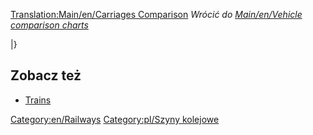 [[Translation:Main/en/Carriages Comparison]]
''Wrócić do [[Main/en/Vehicle comparison charts]]''{{en/-right}}

<!--{{en/TrainCarriageHeader}}-->{{pl/NagłówekWagonuKolejowego}}

{{en/TrainCarriageRow|climate=TSR_
|name=[[Main/en/Armoured Van]] [[File:en/Armouredvan.png]]
|costGBP=1,494
|costUSD=2,988
|weightEmpty=30
|weightRail=32
|weightMonoRail=33 
|weightMagLev=33
|cargoType=kosztowności/złoto/diamenty
|capacityRail=20 worków
|capacityMonoRail=25 bags
|capacityMagLev=27 bags
}}

{{en/TrainCarriageRow|
___Y|[[Main/en/Battery Truck]]|1,148|2,296|18|23|24|25|batteries|22|27|29}}

{{en/TrainCarriageRow|
___Y|[[Main/en/Bubble Van]]|1,113|2,226|21|22|22|22|bubbles|20|25|27}}

{{en/TrainCarriageRow|
___Y|[[Main/en/Candyfloss Hopper]]|1,042|2,084|20|50|55|57|candyfloss|30 tonnes|35 tonnes|37 tonnes}}

{{en/TrainCarriageRow|
TS__|[[Main/en/Coal Car]] [[File:en/Coaltruck.png]]|1,031|2,062|18|48|53|55|węgiel|30 ton|35 tonnes|37 tonnes}}

{{en/TrainCarriageRow|___Y|[[Main/en/Cola Tanker]]|1,066|2,132|24|49|54|56|cola|25,000 litres|30,000 litres|32,000 litres}}

{{en/TrainCarriageRow|
__R_|[[Main/en/Copper Ore Hopper]] [[File:en/Copperorehopper.png]]|1,048|2,096|19|49|54|56|ruda miedzi|30 ton|35 tonnes|37 tonnes}}

{{en/TrainCarriageRow|
___Y|[[Main/en/Fizzy Drink Truck]]|1,130|2,260|18|21|21|22|fizzy drinks|25|30|32}}

{{en/TrainCarriageRow|
_SR_|[[Main/en/Food Van]] [[File:en/Foodvan.png]]|1,119|2,238|22|47|52|54|żywność|25 ton|30 tonnes|32 tonnes}}

{{en/TrainCarriageRow|
__R_|[[Main/en/Fruit Truck]] [[File:en/Fruittruck.png]]|1,066|2,132|18|43|48|50|owoc|25 ton|30 tonnes|32 tonnes}}

{{en/TrainCarriageRow|
TSR_|[[Main/en/Goods Van]] [[File:en/Goodsvan.png]]|1,113|2,226|21|33|36|37|towary|25 skrzyń|30 crates|32 crates}}

{{en/TrainCarriageRow|
TSR_|[[Main/en/Grain Hopper]] [[File:en/Grainhopper.png]]|1,066|2,132|19|49|54|56|ziarno|30 tonnes|35 tonnes|37 tonnes}}

{{en/TrainCarriageRow|
T___|[[Main/en/Iron Ore Hopper]] [[File:en/Ironorehopper.png]]|1,048|2,096|19|49|54|56|ruda żelaza|30 ton|35 tonnes|37 tonnes}}

{{en/TrainCarriageRow|
TS__|[[Main/en/Livestock Van]] [[File:en/Livestockvan.png]]|1,125|2,250|20|24|25|26|żywiec|25 sztuk|30 items|32 items}}

{{en/TrainCarriageRow|
TSRY|[[Main/en/Mail Van]] [[File:en/Mailvan.png]]|1,335|2,670|21|28|29|30|poczta|30 toreb|35 bags|37 bags}}

{{en/TrainCarriageRow|
TSR_|[[Main/en/Oil Tanker]] [[File:en/Oiltanker.png]]|1,171|2,342|24|54|59|61|nafta|30,000|35,000|37,000 litrów}}

{{en/TrainCarriageRow|
_S__|[[Main/en/Paper Truck]] [[File:en/Papertruck.png]]|1,148|2,296|18|38|43|45|papier|20 ton|25 tonnes|27 tonnes}}

{{en/TrainCarriageRow|
TSRY|[[Main/en/Passenger Carriage]] [[File:en/Passengercarriage.png]]|1,447|2,894|25|27|27|27|pasażerowie|40|45|47}}

{{en/TrainCarriageRow|
___Y|[[Main/en/Plastic Truck]]|1,119|2,238|18|48|53|55|plastic|30,000 litres|35,000 litres|37,000 litres}}

{{en/TrainCarriageRow|
__R_|[[Main/en/Rubber Truck]] [[File:en/Rubbertruck.png]]|1,083|2,166|19|40|45|47|kauczuk|21,000 litrów|26,000 litrów|28,000 litrów}}

{{en/TrainCarriageRow|
T___|[[Main/en/Steel Truck]] [[File:en/Steeltruck.png]]|1,148|2,296|18|38|43|45|stal|20 ton|25 ton|27 ton}}

{{en/TrainCarriageRow|
___Y|[[Main/en/Sugar Truck]]|1,031|2,062|19|49|54|56|sugar|30 tonnes|35 tonnes|37 tonnes}}

{{en/TrainCarriageRow|
___Y|[[Main/en/Sweet Van]]|1,060|2,120|21|28|30|31|sweets|25 bags|30 bags|32 bags}}

{{en/TrainCarriageRow|
___Y|[[Main/en/Toffee Hopper]]|1,125|2,250|20|50|55|57|toffee|30 tonnes|35 tonnes|37 tonnes}}

{{en/TrainCarriageRow|
___Y|[[Main/en/Toy Van]]|1,072|2,144|21|23|24|24|toys|20|25|27}}

{{en/TrainCarriageRow|
__R_|[[Main/en/Water Tanker]] [[File:en/Watertanker.png]]|1,166|2,332|25|50|55|57|woda|25,000 litrów|30,000 litrów|32,000 litrów}}

{{en/TrainCarriageRow|
TSR_|[[Main/en/Wood Truck]] [[File:en/Woodtruck.png]]|1,060|2,120|16|46|51|53|drewno|30 ton|35 ton|37 ton}}

|}

==Zobacz też==
* [[Main/en/Pociągi/Pl#Lista lokomotyw i wagonów|Trains]]

[[Category:en/Railways]][[Category:pl/Szyny kolejowe]]
